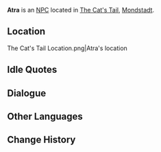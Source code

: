 {{Character Infobox
|type             = NPC
|image            = NPC Atra.png
|region           = Mondstadt
|affiliation      = The Cat's Tail
}}
'''Atra''' is an [[NPC]] located in [[The Cat's Tail]], [[Mondstadt]].

==Location==
<gallery>
The Cat's Tail Location.png|Atra's location
</gallery>
<!--
==Profile==
''(To be added.)''

===Personality===
''(To be added.)''

===Appearance===
''(To be added.)''

==Quests and Events==
{{Quests and Events}}
-->
==Idle Quotes==
{{Transclude|Genius Invokation TCG/Stage/Atra|Idle Quotes}}

==Dialogue==
{{Transclude|Genius Invokation TCG/Stage/Atra|Dialogue}}
<!--
==Trivia==
* 
-->
==Other Languages==
{{Other Languages
|default_hidden = 1
|en      = Atra
|zhs     = 阿特拉
|zhs_rm  = Ātèlā
|zht     = 阿特拉
|zht_rm  = Ātèlā
|ja      = アトラ
|ja_rm   = Atora
|ko      = 아트라
|ko_rm   = Ateura
|es      = Atra
|fr      = Atra
|ru      = Атра
|th      = Atra
|vi      = Atra
|de      = Atra
|id      = Atra
|pt      = Atra
|tr      = Atra
|it      = Atra
}}

==Change History==
{{Change History|3.3}}
<!--
==References==
{{Reflist}}
-->